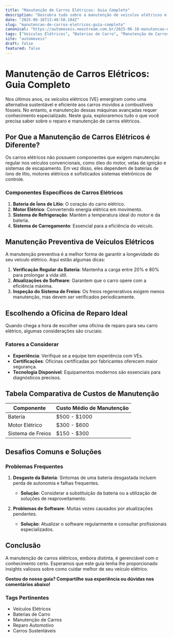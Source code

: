 ```yaml
---
title: "Manutenção de Carros Elétricos: Guia Completo"
description: "Descubra tudo sobre a manutenção de veículos elétricos e como escolher a melhor oficina especializada para o seu carro."
date: "2025-06-16T13:48:58.104Z"
slug: "manutencao-de-carros-eletricos-guia-completo"
canonical: "https://automoveis.neostream.com.br/2025-06-16-manutencao-de-carros-eletricos-guia-completo"
tags: ["Veículos Elétricos", "Baterias de Carro", "Manutenção de Carros", "Reparo Automotivo", "Carros Sustentáveis"]
site: "automoveis"
draft: false
featured: false
---
```


# Manutenção de Carros Elétricos: Guia Completo

Nos últimos anos, os veículos elétricos (VE) emergiram como uma alternativa sustentável e eficiente aos carros movidos a combustíveis fósseis. No entanto, a manutenção dessas máquinas avançadas requer conhecimento especializado. Neste guia, exploraremos tudo o que você precisa saber sobre o reparo e manutenção de carros elétricos.

## Por Que a Manutenção de Carros Elétricos é Diferente?

Os carros elétricos não possuem componentes que exigem manutenção regular nos veículos convencionais, como óleo do motor, velas de ignição e sistemas de escapamento. Em vez disso, eles dependem de baterias de íons de lítio, motores elétricos e sofisticados sistemas eletrônicos de controle.

### Componentes Específicos de Carros Elétricos

1. **Bateria de Íons de Lítio**: O coração do carro elétrico.
2. **Motor Elétrico**: Convertendo energia elétrica em movimento.
3. **Sistema de Refrigeração**: Mantém a temperatura ideal do motor e da bateria.
4. **Sistema de Carregamento**: Essencial para a eficiência do veículo.

## Manutenção Preventiva de Veículos Elétricos

A manutenção preventiva é a melhor forma de garantir a longevidade do seu veículo elétrico. Aqui estão algumas dicas:

1. **Verificação Regular da Bateria**: Mantenha a carga entre 20% e 80% para prolongar a vida útil.
2. **Atualizações de Software**: Garantem que o carro opere com a eficiência máxima.
3. **Inspeção do Sistema de Freios**: Os freios regenerativos exigem menos manutenção, mas devem ser verificados periodicamente.

## Escolhendo a Oficina de Reparo Ideal

Quando chega a hora de escolher uma oficina de reparo para seu carro elétrico, algumas considerações são cruciais:

### Fatores a Considerar

- **Experiência**: Verifique se a equipe tem experiência com VEs.
- **Certificações**: Oficinas certificadas por fabricantes oferecem maior segurança.
- **Tecnologia Disponível**: Equipamentos modernos são essenciais para diagnósticos precisos.

## Tabela Comparativa de Custos de Manutenção

| Componente          | Custo Médio de Manutenção |
|---------------------|---------------------------|
| Bateria             | $500 - $1000              |
| Motor Elétrico      | $300 - $600               |
| Sistema de Freios   | $150 - $300               |

## Desafios Comuns e Soluções

### Problemas Frequentes

1. **Desgaste da Bateria**: Sintomas de uma bateria desgastada incluem perda de autonomia e falhas frequentes.
   - **Solução**: Considerar a substituição da bateria ou a utilização de soluções de reaproveitamento.

2. **Problemas de Software**: Muitas vezes causados por atualizações pendentes.
   - **Solução**: Atualizar o software regularmente e consultar profissionais especializados.

## Conclusão

A manutenção de carros elétricos, embora distinta, é gerenciável com o conhecimento certo. Esperamos que este guia tenha lhe proporcionado insights valiosos sobre como cuidar melhor de seu veículo elétrico.

**Gostou do nosso guia? Compartilhe sua experiência ou dúvidas nos comentários abaixo!**

### Tags Pertinentes

- Veículos Elétricos
- Baterias de Carro
- Manutenção de Carros
- Reparo Automotivo
- Carros Sustentáveis